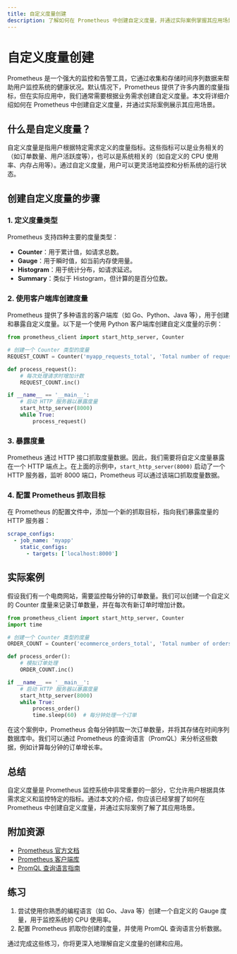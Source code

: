 ```yaml
---
title: 自定义度量创建
description: 了解如何在 Prometheus 中创建自定义度量，并通过实际案例掌握其应用场景。
---
```


# 自定义度量创建

Prometheus 是一个强大的监控和告警工具，它通过收集和存储时间序列数据来帮助用户监控系统的健康状况。默认情况下，Prometheus 提供了许多内置的度量指标，但在实际应用中，我们通常需要根据业务需求创建自定义度量。本文将详细介绍如何在 Prometheus 中创建自定义度量，并通过实际案例展示其应用场景。

## 什么是自定义度量？

自定义度量是指用户根据特定需求定义的度量指标。这些指标可以是业务相关的（如订单数量、用户活跃度等），也可以是系统相关的（如自定义的 CPU 使用率、内存占用等）。通过自定义度量，用户可以更灵活地监控和分析系统的运行状态。

## 创建自定义度量的步骤

### 1. 定义度量类型

Prometheus 支持四种主要的度量类型：

- **Counter**：用于累计值，如请求总数。
- **Gauge**：用于瞬时值，如当前内存使用量。
- **Histogram**：用于统计分布，如请求延迟。
- **Summary**：类似于 Histogram，但计算的是百分位数。

### 2. 使用客户端库创建度量

Prometheus 提供了多种语言的客户端库（如 Go、Python、Java 等），用于创建和暴露自定义度量。以下是一个使用 Python 客户端库创建自定义度量的示例：

```python
from prometheus_client import start_http_server, Counter

# 创建一个 Counter 类型的度量
REQUEST_COUNT = Counter('myapp_requests_total', 'Total number of requests')

def process_request():
    # 每次处理请求时增加计数
    REQUEST_COUNT.inc()

if __name__ == '__main__':
    # 启动 HTTP 服务器以暴露度量
    start_http_server(8000)
    while True:
        process_request()
```

### 3. 暴露度量

Prometheus 通过 HTTP 接口抓取度量数据。因此，我们需要将自定义度量暴露在一个 HTTP 端点上。在上面的示例中，`start_http_server(8000)` 启动了一个 HTTP 服务器，监听 8000 端口，Prometheus 可以通过该端口抓取度量数据。

### 4. 配置 Prometheus 抓取目标

在 Prometheus 的配置文件中，添加一个新的抓取目标，指向我们暴露度量的 HTTP 服务器：

```yaml
scrape_configs:
  - job_name: 'myapp'
    static_configs:
      - targets: ['localhost:8000']
```

## 实际案例

假设我们有一个电商网站，需要监控每分钟的订单数量。我们可以创建一个自定义的 Counter 度量来记录订单数量，并在每次有新订单时增加计数。

```python
from prometheus_client import start_http_server, Counter
import time

# 创建一个 Counter 类型的度量
ORDER_COUNT = Counter('ecommerce_orders_total', 'Total number of orders')

def process_order():
    # 模拟订单处理
    ORDER_COUNT.inc()

if __name__ == '__main__':
    # 启动 HTTP 服务器以暴露度量
    start_http_server(8000)
    while True:
        process_order()
        time.sleep(60)  # 每分钟处理一个订单
```

在这个案例中，Prometheus 会每分钟抓取一次订单数量，并将其存储在时间序列数据库中。我们可以通过 Prometheus 的查询语言（PromQL）来分析这些数据，例如计算每分钟的订单增长率。

## 总结

自定义度量是 Prometheus 监控系统中非常重要的一部分，它允许用户根据具体需求定义和监控特定的指标。通过本文的介绍，你应该已经掌握了如何在 Prometheus 中创建自定义度量，并通过实际案例了解了其应用场景。

## 附加资源

- [Prometheus 官方文档](https://prometheus.io/docs/)
- [Prometheus 客户端库](https://prometheus.io/docs/instrumenting/clientlibs/)
- [PromQL 查询语言指南](https://prometheus.io/docs/prometheus/latest/querying/basics/)

## 练习

1. 尝试使用你熟悉的编程语言（如 Go、Java 等）创建一个自定义的 Gauge 度量，用于监控系统的 CPU 使用率。
2. 配置 Prometheus 抓取你创建的度量，并使用 PromQL 查询语言分析数据。

通过完成这些练习，你将更深入地理解自定义度量的创建和应用。